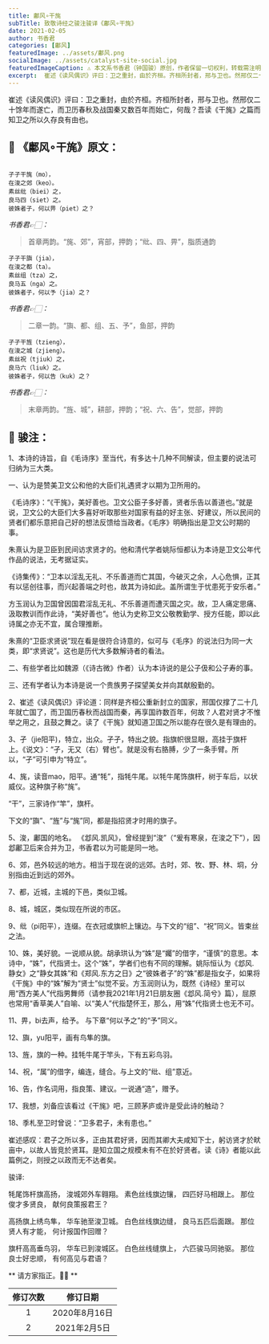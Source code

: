 ```yaml
---
title: 鄘风∘干旄
subTitle: 致敬诗经之骏注骏译《鄘风∘干旄》 
date: 2021-02-05 
author: 书香君
categories: [鄘风]
featuredImage: ../assets/鄘风.png
socialImage: ../assets/catalyst-site-social.jpg
featuredImageCaption: ⚠️️ 本文系书香君（钟国骏）原创，作者保留一切权利，转载需注明出处。
excerpt:  崔述《读风偶识》评曰：卫之重封，由於齐桓。齐桓所封者，邢与卫也。然邢仅二十馀年而遂亡，而卫历春秋及战国秦又数百年而始亡，何哉？吾读《干旄》之篇而知卫之所以久存良有由也。   
---
```


崔述《读风偶识》评曰：卫之重封，由於齐桓。齐桓所封者，邢与卫也。然邢仅二十馀年而遂亡，而卫历春秋及战国秦又数百年而始亡，何哉？吾读《干旄》之篇而知卫之所以久存良有由也。

## 🌼 《鄘风∘干旄》原文：
```

孑孑干旄（mo），
在浚之郊（keo）。
素丝纰（biei）之，
良马四（siet）之。
彼姝者子，何以畀（piet）之？

```
*书香君👉🏻：* 

> 首章两韵。“旄、郊”，宵部，押韵；“纰、四、畀”，脂质通韵

```
孑孑干旟（jia），
在浚之都（ta）。
素丝组（tza）之，
良马五（nga）之。
彼姝者子，何以予（jia）之？

```
*书香君👉🏻：* 

> 二章一韵。“旟、都、组、五、予”，鱼部，押韵

```
孑孑干旌（tzieng），
在浚之城（zjieng）。
素丝祝（tjiuk）之，
良马六（liuk）之。
彼姝者子，何以告（kuk）之？

```
*书香君👉🏻：* 

> 末章两韵。“旌、城”，耕部，押韵；“祝、六、告”，觉部，押韵

## 🍁️ 骏注：

1、本诗的诗旨，自《毛诗序》至当代，有多达十几种不同解读，但主要的说法可归纳为三大类。

一、认为是赞美卫文公和他的大臣们礼遇贤才以期为卫所用的。

《毛诗序》：“《干旄》，美好善也。卫文公臣子多好善，贤者乐告以善道也。”就是说，卫文公的大臣们大多喜好听取那些对国家有益的好主张、好建议，所以民间的贤者们都乐意把自己好的想法反馈给当政者。《毛序》明确指出是卫文公时期的事。

朱熹认为是卫臣到民间访求贤才的。他和清代学者姚际恒都认为本诗是卫文公年代作品的说法，无考据证实。

《诗集传》：“卫本以淫乱无礼、不乐善道而亡其国，今破灭之余，人心危惧，正其有以惩创往事，而兴起善端之时也，故其为诗如此。盖所谓生于忧患死于安乐者。”

方玉润认为卫国曾因国君淫乱无礼、不乐善道而遭灭国之灾。故，卫人痛定思痛、汲取教训而作此诗，“美好善也”。他认为史称卫文公敬教勤学、授方任能，即以此诗属之亦无不宜，属合理推断。

朱熹的“卫臣求贤说”现在看是很符合诗意的，似可与《毛序》的说法归为同一大类，即“求贤说”。这也是历代大多数解诗者的看法。

二、有些学者比如魏源（《诗古微》作者）认为本诗说的是公子伋和公子寿的事。

三、还有学者认为本诗是说一个贵族男子探望美女并向其献殷勤的。

2、崔述《读风偶识》评论道：同样是齐桓公重新封立的国家，邢国仅撑了二十几年就亡国了，而卫国历春秋而战国而秦，再享国祚数百年，何故？人君对贤才不惟举之用之，且鼓之舞之。读了《干旄》就知道卫国之所以能存在很久是有理由的。

3、孑（jie阳平)，特立，出众。孑孑，特出之貌。指旗帜很显眼，高挂于旗杆上。《说文》：“孑，无又（右）臂也”。就是没有右胳膊，少了一条手臂。所以，“孑”可引申为“特立”。

4、旄，读音mao，阳平。通“牦”，指牦牛尾。以牦牛尾饰旗杆，树于车后，以状威仪。这种旗子称“旄”。

“干”，三家诗作“竿”，旗杆。

下文的“旟”、“旌”与“旄”同，都是指招贤才时用的旗子。

5、浚，鄘国的地名。 《邶风.凯风》，曾经提到“浚”（“爰有寒泉，在浚之下”），因邶鄘卫后来合并为卫，书香君以为可能是同一地。

6、郊，邑外较远的地方。相当于现在说的远郊。古时，郊、牧、野、林、垌，分别指由近到远的郊外。

7、都，近城，主城的下邑，类似卫城。

8、城，城区，类似现在所说的市区。

9、纰（pi阳平），连缀。在衣冠或旗帜上镶边。与下文的“组”、“祝”同义。皆束丝之法。

10、姝，美好貌。一说顺从貌。胡承珙认为“姝”是“孎”的借字，“谨慎”的意思。本诗中，“姝”，代指贤士。这个“姝”，学者们也有不同的理解。姚际恒认为《邶风.静女》之“静女其姝”和《郑风.东方之日》之“彼姝者子”的“姝”都是指女子，如果将《干旄》中的“姝”解为“贤士”似觉不妥。方玉润则认为，既然《诗经》里可以用“西方美人”代指男舞师（请参我2021年1月21日朋友圈《邶风.简兮》篇），屈原也常用“香草美人”自喻、以“美人”代指楚怀王，那么，用“姝”代指贤士也无不可。

11、畀，bi去声，给予。 与下章“何以予之”的“予”同义。

12、旟，yu阳平，画有鸟隼的旗。

13、旌，旗的一种。挂牦牛尾于竿头，下有五彩鸟羽。

14、祝，“属”的借字，编连，缝合。与上文的“纰、组”意近。

16、告，作名词用，指良策、建议。一说通“造”，赠予。

17、我想，刘备应该看过《干旄》吧，三顾茅庐或许是受此诗的触动？

18、季札至卫时曾说：“卫多君子，未有患也。”

崔述感叹：君子之所以多，正由其君好贤，因而其卿大夫咸知下士，躬访贤才於畎亩中，以故人皆竞於贤耳。是知立国之规模未有不在於好贤者。读《诗》者能以此篇例之，则授之以政而无不达者矣。

骏译:

牦尾饰杆旗高扬，
浚城郊外车翱翔。
素色丝线旗边镶，
四匹好马相跟上。
那位俊才多贤良，
献何良策报君王？

高扬旗上绣鸟隼，
华车驰至浚卫城。
白色丝线旗边缝，
良马五匹后面跟。
那位贤人有才能，
何计报国作回赠？

旗杆高高垂鸟羽，
华车已到浚城区。
白色丝线缝旗上，
六匹骏马同驰驱。
那位良士好忠顺，
有何高见与君语？

** 请方家指正。🙏🏻 **

| 修订次数      | 修订日期 | 
|   :----: |    :----:   | 
| 1    | 2020年8月16日       | 
| 2    | 2021年2月5日       | 
